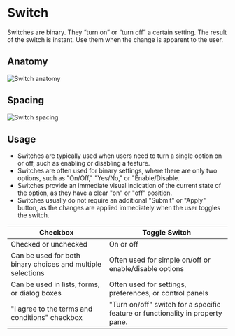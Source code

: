 

<Meta of={SwitchStories} />

# Switch

Switches are binary. They “turn on” or “turn off” a certain setting. The result of the switch is instant. Use them when the change is apparent to the user.

<Canvas of={SwitchStories.SwitchStory} />

## Anatomy

![Switch anatomy](./docs/switch-anatomy.png)

## Spacing

![Switch spacing](./docs/switch-spacing.png)

## Usage

- Switches are typically used when users need to turn a single option on or off, such as enabling or disabling a feature.
- Switches are often used for binary settings, where there are only two options, such as "On/Off," "Yes/No," or "Enable/Disable.
- Switches provide an immediate visual indication of the current state of the option, as they have a clear "on" or "off" position.
- Switches usually do not require an additional "Submit" or "Apply" button, as the changes are applied immediately when the user toggles the switch.

| Checkbox                                                    | Toggle Switch                                                                  |
| ----------------------------------------------------------- | ------------------------------------------------------------------------------ |
| Checked or unchecked                                        | On or off                                                                      |
| Can be used for both binary choices and multiple selections | Often used for simple on/off or enable/disable options                         |
| Can be used in lists, forms, or dialog boxes                | Often used for settings, preferences, or control panels                        |
| "I agree to the terms and conditions" checkbox              | "Turn on/off" switch for a specific feature or functionality in property pane. |
